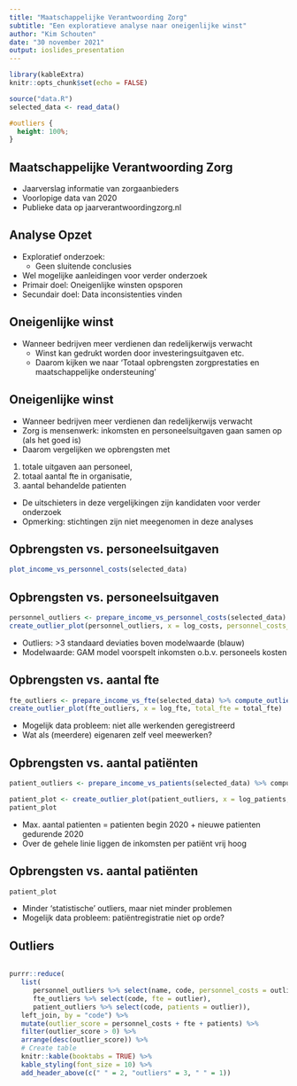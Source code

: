 ```yaml
---
title: "Maatschappelijke Verantwoording Zorg"
subtitle: "Een exploratieve analyse naar oneigenlijke winst"
author: "Kim Schouten"
date: "30 november 2021"
output: ioslides_presentation
---
```


```r
library(kableExtra)
knitr::opts_chunk$set(echo = FALSE)

source("data.R")
selected_data <- read_data()

```

```css
#outliers {
  height: 100%;
}

```

## Maatschappelijke Verantwoording Zorg

 - Jaarverslag informatie van zorgaanbieders
 - Voorlopige data van 2020
 - Publieke data op jaarverantwoordingzorg.nl

## Analyse Opzet

 - Exploratief onderzoek:
   - Geen sluitende conclusies
 - Wel mogelijke aanleidingen voor verder onderzoek
 - Primair doel: Oneigenlijke winsten opsporen
 - Secundair doel: Data inconsistenties vinden


## Oneigenlijke winst 

 - Wanneer bedrijven meer verdienen dan redelijkerwijs verwacht
   - Winst kan gedrukt worden door investeringsuitgaven etc.
   - Daarom kijken we naar 'Totaal opbrengsten zorgprestaties en maatschappelijke ondersteuning'

## Oneigenlijke winst 

 - Wanneer bedrijven meer verdienen dan redelijkerwijs verwacht
 - Zorg is mensenwerk: inkomsten en personeelsuitgaven gaan samen op (als het goed is)
 - Daarom vergelijken we opbrengsten met 
  1. totale uitgaven aan personeel, 
  2. totaal aantal fte in organisatie, 
  3. aantal behandelde patienten
 - De uitschieters in deze vergelijkingen zijn kandidaten voor verder onderzoek
 - Opmerking: stichtingen zijn niet meegenomen in deze analyses


## Opbrengsten vs. personeelsuitgaven

```r
plot_income_vs_personnel_costs(selected_data)

```

## Opbrengsten vs. personeelsuitgaven

```r

personnel_outliers <- prepare_income_vs_personnel_costs(selected_data) %>% compute_outliers()
create_outlier_plot(personnel_outliers, x = log_costs, personnel_costs_current = personnel_costs_current)

```

- Outliers: >3 standaard deviaties boven modelwaarde (blauw)
- Modelwaarde: GAM model voorspelt inkomsten o.b.v. personeels kosten

## Opbrengsten vs. aantal fte

```r
fte_outliers <- prepare_income_vs_fte(selected_data) %>% compute_outliers()
create_outlier_plot(fte_outliers, x = log_fte, total_fte = total_fte)
```

- Mogelijk data probleem: niet alle werkenden geregistreerd
- Wat als (meerdere) eigenaren zelf veel meewerken? 


## Opbrengsten vs. aantal patiënten

```r
patient_outliers <- prepare_income_vs_patients(selected_data) %>% compute_outliers

patient_plot <- create_outlier_plot(patient_outliers, x = log_patients, total_patients = patients_max)
patient_plot
```

- Max. aantal patienten = patienten begin 2020 + nieuwe patienten gedurende 2020
- Over de gehele linie liggen de inkomsten per patiënt vrij hoog

## Opbrengsten vs. aantal patiënten

```r
patient_plot
```

- Minder 'statistische' outliers, maar niet minder problemen
- Mogelijk data probleem: patiëntregistratie niet op orde?

## Outliers

<div style="overflow: scroll; height: 80%">
```r

purrr::reduce(
   list(
      personnel_outliers %>% select(name, code, personnel_costs = outlier),
      fte_outliers %>% select(code, fte = outlier),
      patient_outliers %>% select(code, patients = outlier)),
   left_join, by = "code") %>%
   mutate(outlier_score = personnel_costs + fte + patients) %>%
   filter(outlier_score > 0) %>%
   arrange(desc(outlier_score)) %>%
   # Create table
   knitr::kable(booktabs = TRUE) %>%
   kable_styling(font_size = 10) %>%
   add_header_above(c(" " = 2, "outliers" = 3, " " = 1))
```
</div>

## Conclusies

- Sommige aanbieders hebben onverklaarbaar hoge opbrengsten
- Verder onderzoek:
  - Zijn er andere factoren die dit kunnen verklaren?
  - Is er wellicht een probleem met de data?
  - Onderzoek het bedrijf: mogelijk oneigenlijke winst 
  
  